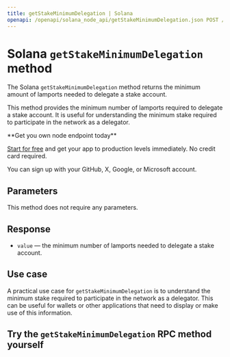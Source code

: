 ---
title: getStakeMinimumDelegation | Solana
openapi: /openapi/solana_node_api/getStakeMinimumDelegation.json POST /9de47db917d4f69168e3fed02217d15b
---

# Solana `getStakeMinimumDelegation` method

The Solana `getStakeMinimumDelegation` method returns the minimum amount of lamports needed to delegate a stake account.

This method provides the minimum number of lamports required to delegate a stake account. It is useful for understanding the minimum stake required to participate in the network as a delegator.

<Check>
**Get you own node endpoint today**

[Start for free](https://console.chainstack.com/) and get your app to production levels immediately. No credit card required.

You can sign up with your GitHub, X, Google, or Microsoft account.
</Check>


## Parameters

This method does not require any parameters.

## Response

* `value` — the minimum number of lamports needed to delegate a stake account.

## Use case

A practical use case for `getStakeMinimumDelegation` is to understand the minimum stake required to participate in the network as a delegator. This can be useful for wallets or other applications that need to display or make use of this information.

## Try the `getStakeMinimumDelegation` RPC method yourself